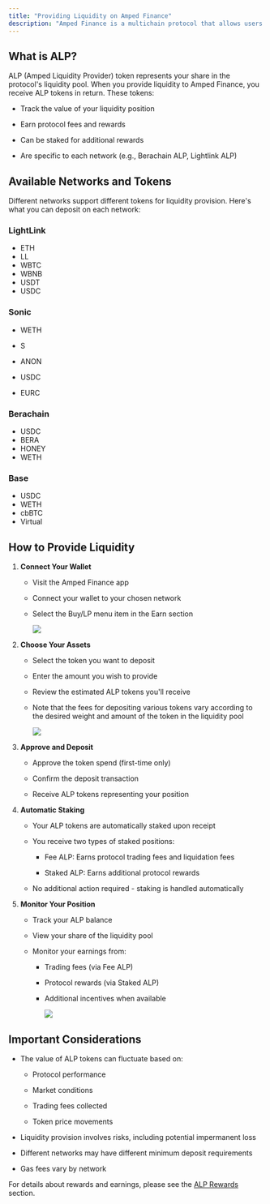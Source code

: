 ```yaml
---
title: "Providing Liquidity on Amped Finance"
description: "Amped Finance is a multichain protocol that allows users to provide liquidity across different networks. By providing liquidity, you become a part of the protocol's liquidity pool and earn rewards through the ALP token."
---
```


## What is ALP?

ALP (Amped Liquidity Provider) token represents your share in the protocol's liquidity pool. When you provide liquidity to Amped Finance, you receive ALP tokens in return. These tokens:

* Track the value of your liquidity position

* Earn protocol fees and rewards

* Can be staked for additional rewards

* Are specific to each network (e.g., Berachain ALP, Lightlink ALP)

## Available Networks and Tokens

Different networks support different tokens for liquidity provision. Here's what you can deposit on each network:

### LightLink

* ETH
* LL
* WBTC
* WBNB
* USDT
* USDC

### Sonic

* WETH

* S
* ANON
* USDC
* EURC

### Berachain

* USDC
* BERA
* HONEY
* WETH

### Base

* USDC
* WETH
* cbBTC
* Virtual

## How to Provide Liquidity

1. **Connect Your Wallet**

   * Visit the Amped Finance app

   * Connect your wallet to your chosen network

   * Select the Buy/LP menu item in the Earn section

     ![](/buy-alp.png)

2. **Choose Your Assets**

   * Select the token you want to deposit

   * Enter the amount you wish to provide

   * Review the estimated ALP tokens you'll receive

   * Note that the fees for depositing various tokens vary according to the desired weight and amount of the token in the liquidity pool

     ![](/buy-alp-swap.png)

3. **Approve and Deposit**

   * Approve the token spend (first-time only)

   * Confirm the deposit transaction

   * Receive ALP tokens representing your position

4. **Automatic Staking**

   * Your ALP tokens are automatically staked upon receipt

   * You receive two types of staked positions:

     * Fee ALP: Earns protocol trading fees and liquidation fees

     * Staked ALP: Earns additional protocol rewards

   * No additional action required - staking is handled automatically

5. **Monitor Your Position**

   * Track your ALP balance

   * View your share of the liquidity pool

   * Monitor your earnings from:

     * Trading fees (via Fee ALP)

     * Protocol rewards (via Staked ALP)

     * Additional incentives when available

       ![](/earn-dash.png)

## Important Considerations

* The value of ALP tokens can fluctuate based on:

  * Protocol performance

  * Market conditions

  * Trading fees collected

  * Token price movements

* Liquidity provision involves risks, including potential impermanent loss

* Different networks may have different minimum deposit requirements

* Gas fees vary by network

For details about rewards and earnings, please see the [ALP Rewards](/providing-liquidity/alp-rewards) section.